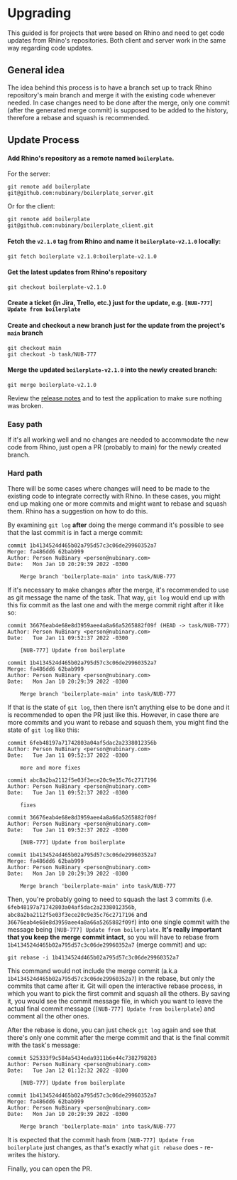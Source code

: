 # Upgrading

This guided is for projects that were based on Rhino and need to get code updates from Rhino's repositories. Both client and server work in the same way regarding code updates.

## General idea

The idea behind this process is to have a branch set up to track Rhino repository's main branch and merge it with the existing code whenever needed. In case changes need to be done after the merge, only one commit (after the generated merge commit) is supposed to be added to the history, therefore a rebase and squash is recommended.

## Update Process

#### Add Rhino's repository as a remote named `boilerplate`.

For the server:

```
git remote add boilerplate git@github.com:nubinary/boilerplate_server.git
```

Or for the client:

```
git remote add boilerplate git@github.com:nubinary/boilerplate_client.git
```

#### Fetch the `v2.1.0` tag from Rhino and name it `boilerplate-v2.1.0` locally:

```
git fetch boilerplate v2.1.0:boilerplate-v2.1.0
```

#### Get the latest updates from Rhino's repository

```
git checkout boilerplate-v2.1.0
```

#### Create a ticket (in Jira, Trello, etc.) just for the update, e.g. `[NUB-777] Update from boilerplate`

#### Create and checkout a new branch just for the update **from the project's `main` branch**

```
git checkout main
git checkout -b task/NUB-777
```

#### Merge the updated `boilerplate-v2.1.0` into the newly created branch:

```
git merge boilerplate-v2.1.0
```

Review the [release notes](release_notes) and to test the application to make sure nothing was broken.

### Easy path

If it's all working well and no changes are needed to accommodate the new code from Rhino, just open a PR (probably to main) for the newly created branch.

### Hard path

There will be some cases where changes will need to be made to the existing code to integrate correctly with Rhino. In these cases, you might end up making one or more commits and might want to rebase and squash them. Rhino has a suggestion on how to do this.

By examining `git log` **after** doing the merge command it's possible to see that the last commit is in fact a merge commit:

```
commit 1b4134524d465b02a795d57c3c06de29960352a7
Merge: fa486dd6 62bab999
Author: Person NuBinary <person@nubinary.com>
Date:   Mon Jan 10 20:29:39 2022 -0300

    Merge branch 'boilerplate-main' into task/NUB-777
```

If it's necessary to make changes after the merge, it's recommended to use as git message the name of the task. That way, `git log` would end up with this fix commit as the last one and with the merge commit right after it like so:

```
commit 36676eab4e68e8d3959aee4a8a66a5265882f09f (HEAD -> task/NUB-777)
Author: Person NuBinary <person@nubinary.com>
Date:   Tue Jan 11 09:52:37 2022 -0300

    [NUB-777] Update from boilerplate

commit 1b4134524d465b02a795d57c3c06de29960352a7
Merge: fa486dd6 62bab999
Author: Person NuBinary <person@nubinary.com>
Date:   Mon Jan 10 20:29:39 2022 -0300

    Merge branch 'boilerplate-main' into task/NUB-777
```

If that is the state of `git log`, then there isn't anything else to be done and it is recommended to open the PR just like this. However, in case there are more commits and you want to rebase and squash them, you might find the state of `git log` like this:

```
commit 6feb48197a71742803a04af5dac2a2338012356b
Author: Person NuBinary <person@nubinary.com>
Date:   Tue Jan 11 09:52:37 2022 -0300

    more and more fixes

commit abc8a2ba2112f5e03f3ece20c9e35c76c2717196
Author: Person NuBinary <person@nubinary.com>
Date:   Tue Jan 11 09:52:37 2022 -0300

    fixes

commit 36676eab4e68e8d3959aee4a8a66a5265882f09f
Author: Person NuBinary <person@nubinary.com>
Date:   Tue Jan 11 09:52:37 2022 -0300

    [NUB-777] Update from boilerplate

commit 1b4134524d465b02a795d57c3c06de29960352a7
Merge: fa486dd6 62bab999
Author: Person NuBinary <person@nubinary.com>
Date:   Mon Jan 10 20:29:39 2022 -0300

    Merge branch 'boilerplate-main' into task/NUB-777
```

Then, you're probably going to need to squash the last 3 commits (i.e. `6feb48197a71742803a04af5dac2a2338012356b`, `abc8a2ba2112f5e03f3ece20c9e35c76c2717196` and `36676eab4e68e8d3959aee4a8a66a5265882f09f`) into one single commit with the message being `[NUB-777] Update from boilerplate`. **It's really important that you keep the merge commit intact**, so you will have to rebase from `1b4134524d465b02a795d57c3c06de29960352a7` (merge commit) and up:

```
git rebase -i 1b4134524d465b02a795d57c3c06de29960352a7
```

This command would not include the merge commit (a.k.a `1b4134524d465b02a795d57c3c06de29960352a7`) in the rebase, but only the commits that came after it. Git will open the interactive rebase process, in which you want to pick the first commit and squash all the others. By saving it, you would see the commit message file, in which you want to leave the actual final commit message (`[NUB-777] Update from boilerplate`) and comment all the other ones.

After the rebase is done, you can just check `git log` again and see that there's only one commit after the merge commit and that is the final commit with the task's message:

```
commit 525333f9c584a5434eda9311b6e44c7382798203
Author: Person NuBinary <person@nubinary.com>
Date:   Tue Jan 12 01:12:32 2022 -0300

    [NUB-777] Update from boilerplate

commit 1b4134524d465b02a795d57c3c06de29960352a7
Merge: fa486dd6 62bab999
Author: Person NuBinary <person@nubinary.com>
Date:   Mon Jan 10 20:29:39 2022 -0300

    Merge branch 'boilerplate-main' into task/NUB-777
```

It is expected that the commit hash from `[NUB-777] Update from boilerplate` just changes, as that's exactly what `git rebase` does - re-writes the history.

Finally, you can open the PR.
